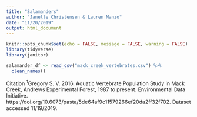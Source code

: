 ```yaml
---
title: "Salamanders"
author: "Janelle Christensen & Lauren Manzo"
date: "11/20/2019"
output: html_document
---
```


```r
knitr::opts_chunk$set(echo = FALSE, message = FALSE, warning = FALSE)
library(tidyverse)
library(janitor)
```

```r

salamander_df <- read_csv("mack_creek_vertebrates.csv") %>% 
  clean_names()

```


Citation
^1^Gregory S. V. 2016. Aquatic Vertebrate Population Study in Mack Creek, Andrews Experimental Forest, 1987 to present. Environmental Data Initiative. https://doi.org/10.6073/pasta/5de64af9c11579266ef20da2ff32f702. Dataset accessed 11/19/2019.
